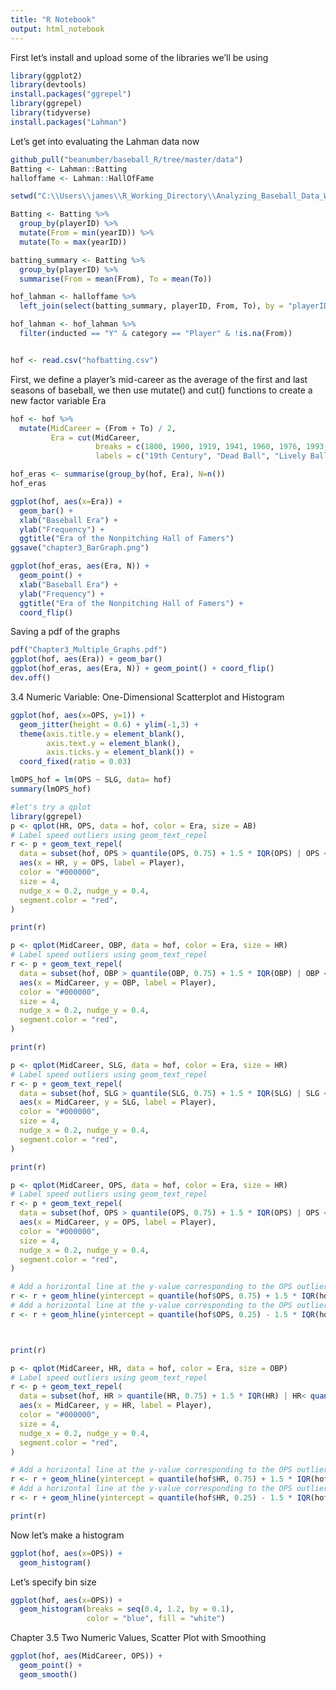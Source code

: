 ---
title: "R Notebook"
output: html_notebook
---


First let's install and upload some of the libraries we'll be using

```{r}
library(ggplot2)
library(devtools)
install.packages("ggrepel")
library(ggrepel)
library(tidyverse)
install.packages("Lahman")
```
Let's get into evaluating the Lahman data now

```{r}
github_pull("beanumber/baseball_R/tree/master/data")
Batting <- Lahman::Batting
halloffame <- Lahman::HallOfFame

setwd("C:\\Users\\james\\R_Working_Directory\\Analyzing_Baseball_Data_With_R")

Batting <- Batting %>%
  group_by(playerID) %>%
  mutate(From = min(yearID)) %>%
  mutate(To = max(yearID))

batting_summary <- Batting %>%
  group_by(playerID) %>%
  summarise(From = mean(From), To = mean(To))

hof_lahman <- halloffame %>%
  left_join(select(batting_summary, playerID, From, To), by = "playerID")

hof_lahman <- hof_lahman %>%
  filter(inducted == "Y" & category == "Player" & !is.na(From))


hof <- read.csv("hofbatting.csv")
```
First, we define a player's mid-career as the average of the first and last seasons of baseball, we then use mutate() and cut() functions to create a new factor variable Era
```{r}
hof <- hof %>%
  mutate(MidCareer = (From + To) / 2,
         Era = cut(MidCareer,
                   breaks = c(1800, 1900, 1919, 1941, 1960, 1976, 1993, 2050),
                   labels = c("19th Century", "Dead Ball", "Lively Ball", "Integration", "Expansion", "Free Agency", "Long Ball")))

hof_eras <- summarise(group_by(hof, Era), N=n())
hof_eras

ggplot(hof, aes(x=Era)) + 
  geom_bar() +
  xlab("Baseball Era") +
  ylab("Frequency") +
  ggtitle("Era of the Nonpitching Hall of Famers")
ggsave("chapter3_BarGraph.png")

ggplot(hof_eras, aes(Era, N)) +
  geom_point() +
  xlab("Baseball Era") +
  ylab("Frequency") +
  ggtitle("Era of the Nonpitching Hall of Famers") +
  coord_flip()

```

Saving a pdf of the graphs
```{r}

pdf("Chapter3_Multiple_Graphs.pdf")
ggplot(hof, aes(Era)) + geom_bar() 
ggplot(hof_eras, aes(Era, N)) + geom_point() + coord_flip()
dev.off()
```

3.4 Numeric Variable: One-Dimensional Scatterplot and Histogram
```{r}
ggplot(hof, aes(x=OPS, y=1)) + 
  geom_jitter(height = 0.6) + ylim(-1,3) +
  theme(axis.title.y = element_blank(),
        axis.text.y = element_blank(),
        axis.ticks.y = element_blank()) +
  coord_fixed(ratio = 0.03)
```


```{r}
lmOPS_hof = lm(OPS ~ SLG, data= hof)
summary(lmOPS_hof)

#let's try a qplot
library(ggrepel)
p <- qplot(HR, OPS, data = hof, color = Era, size = AB)
# Label speed outliers using geom_text_repel
r <- p + geom_text_repel(
  data = subset(hof, OPS > quantile(OPS, 0.75) + 1.5 * IQR(OPS) | OPS < quantile(OPS, 0.25) - 1.5 * IQR(OPS) | HR > quantile(HR, 0.75) + 1.5 * IQR(HR) | HR < quantile(HR, 0.25) - 1.5 * IQR(HR) ),
  aes(x = HR, y = OPS, label = Player),
  color = "#000000", 
  size = 4,
  nudge_x = 0.2, nudge_y = 0.4,
  segment.color = "red",
)

print(r)

```
```{r}
p <- qplot(MidCareer, OBP, data = hof, color = Era, size = HR)
# Label speed outliers using geom_text_repel
r <- p + geom_text_repel(
  data = subset(hof, OBP > quantile(OBP, 0.75) + 1.5 * IQR(OBP) | OBP < quantile(OBP, 0.25) - 1.5 * IQR(OBP)),
  aes(x = MidCareer, y = OBP, label = Player),
  color = "#000000", 
  size = 4,
  nudge_x = 0.2, nudge_y = 0.4,
  segment.color = "red",
)

print(r)
```
```{r}
p <- qplot(MidCareer, SLG, data = hof, color = Era, size = HR)
# Label speed outliers using geom_text_repel
r <- p + geom_text_repel(
  data = subset(hof, SLG > quantile(SLG, 0.75) + 1.5 * IQR(SLG) | SLG < quantile(SLG, 0.25) - 1.5 * IQR(SLG)),
  aes(x = MidCareer, y = SLG, label = Player),
  color = "#000000", 
  size = 4,
  nudge_x = 0.2, nudge_y = 0.4,
  segment.color = "red",
)

print(r)
```
```{r}
p <- qplot(MidCareer, OPS, data = hof, color = Era, size = HR)
# Label speed outliers using geom_text_repel
r <- p + geom_text_repel(
  data = subset(hof, OPS > quantile(OPS, 0.75) + 1.5 * IQR(OPS) | OPS < quantile(OPS, 0.25) - 1.5 * IQR(OPS)),
  aes(x = MidCareer, y = OPS, label = Player),
  color = "#000000", 
  size = 4,
  nudge_x = 0.2, nudge_y = 0.4,
  segment.color = "red",
)

# Add a horizontal line at the y-value corresponding to the OPS outlier threshold
r <- r + geom_hline(yintercept = quantile(hof$OPS, 0.75) + 1.5 * IQR(hof$OPS), color = "red", linetype = "dotted")
# Add a horizontal line at the y-value corresponding to the OPS outlier threshold
r <- r + geom_hline(yintercept = quantile(hof$OPS, 0.25) - 1.5 * IQR(hof$OPS), color = "blue", linetype = "dotted")



print(r)
```
```{r}
p <- qplot(MidCareer, HR, data = hof, color = Era, size = OBP)
# Label speed outliers using geom_text_repel
r <- p + geom_text_repel(
  data = subset(hof, HR > quantile(HR, 0.75) + 1.5 * IQR(HR) | HR< quantile(HR, 0.25) - 1.5 * IQR(HR)),
  aes(x = MidCareer, y = HR, label = Player),
  color = "#000000", 
  size = 4,
  nudge_x = 0.2, nudge_y = 0.4,
  segment.color = "red",
)

# Add a horizontal line at the y-value corresponding to the OPS outlier threshold
r <- r + geom_hline(yintercept = quantile(hof$HR, 0.75) + 1.5 * IQR(hof$HR), color = "red", linetype = "dotted")
# Add a horizontal line at the y-value corresponding to the OPS outlier threshold
r <- r + geom_hline(yintercept = quantile(hof$HR, 0.25) - 1.5 * IQR(hof$HR), color = "blue", linetype = "dotted")

print(r)
```

Now let's make a histogram
```{r}
ggplot(hof, aes(x=OPS)) +
  geom_histogram()
```
Let's  specify bin size 
```{r}

ggplot(hof, aes(x=OPS)) +
  geom_histogram(breaks = seq(0.4, 1.2, by = 0.1),
                 color = "blue", fill = "white")
```

Chapter 3.5 Two Numeric Values, Scatter Plot with Smoothing
```{r}
ggplot(hof, aes(MidCareer, OPS)) + 
  geom_point() +
  geom_smooth()

```





